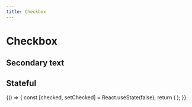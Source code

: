 ```yaml
---
title: Checkbox
---
```



# Checkbox

<Playground>
  <Flex flow="column" gap="md" css={{ p: '$8', bc: '$surface' }}>
    <Checkbox label="Accept conditions" />
    <Checkbox label="Accept conditions" defaultChecked />
    <Checkbox label="Accept conditions (disabled)" disabled />
    <Checkbox label="Accept conditions (disabled)" disabled defaultChecked />
  </Flex>
</Playground>

## Secondary text

<Playground>
  <Flex gap="md" css={{ p: '$8', bc: '$surface' }}>
    <Checkbox label="Accept conditions" secondaryLabel="(required)" required />
  </Flex>
</Playground>

## Stateful

<Playground>
  {() => {
    const [checked, setChecked] = React.useState(false);
    return (
      <Checkbox
        label="Accept conditions"
        checked={checked}
        onChange={setChecked}
        secondaryLabel="(required)"
        required
      />
    );
  }}
</Playground>

